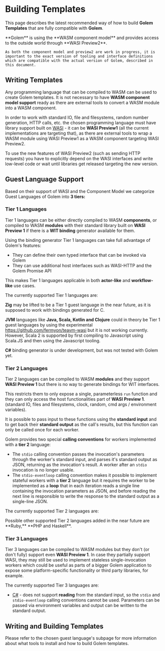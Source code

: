 
# Building Templates

This page describes the latest recommended way of how to build **Golem Templates** that are fully compatible with **Golem**.

<Callout>
    **Golem** is using the **WASM component model** and provides access to the outside world through **WASI Preview2**.

    As both the component model and preview2 are work in progress, it is important to the exact version of tooling and interface definitions which are compatible with the actual version of Golem, described in this document.

</Callout>

## Writing Templates

Any programming language that can be compiled to WASM can be used to create Golem templates. It is not necessary to have **WASM component model support** ready as there are external tools to convert a WASM module into a WASM component.

In order to work with standard IO, file and filesystems, random number generation, HTTP calls, etc. the chosen programming language must have library support built on [WASI](https://wasi.dev) - it can be **WASI Preview1** (all the current implementations are targeting that), as there are external tools to wrap a WASM module using WASI Preview1 as a WASM component targeting WASI Preview2.

To use the new features of WASI Preview2 (such as sending HTTP requests) you have to explicitly depend on the WASI interfaces and write low-level code or wait until libraries get released targeting the new version.

## Guest Language Support

Based on their support of WASI and the Component Model we categorize Guest Languages of Golem into **3 tiers:**

### Tier 1 Languages

Tier 1 languages can be either directly compiled to WASM **components**, or compiled to WASM **modules** with their standard library built on **WASI Preview 1** if there is a **WIT binding** generator available for them.

Using the binding generator Tier 1 languages can take full advantage of Golem's features:

- They can define their own typed interface that can be invoked via Golem
- They can use additional host interfaces such as WASI-HTTP and the Golem Promise API

This makes Tier 1 languages applicable in both **actor-like** and **workflow-like** use cases.

The currently supported Tier 1 languages are:

<Cards>
  <Card title="Rust" href="/docs/building-templates/tier-1/rust" />
  <Card title="Go" href="/docs/building-templates/tier-1/go" />
  <Card title="C" href="/docs/building-templates/tier-1/c" />
  <Card title="Python" href="/docs/building-templates/tier-1/python" />
  <Card title="Javascript" href="/docs/building-templates/tier-1/javascript" />
  <Card title="Scala.JS" href="/docs/building-templates/tier-1/scala" />
</Cards>

<Callout>

**Zig** may be lifted to be a Tier 1 guest language in the near future, as it is supposed to work with bindings generated for C.

**JVM** languages like **Java, Scala, Kotlin and Clojure** could in theory be Tier 1 guest languages by using the experimental https://github.com/fermyon/teavm-wasi but it is not working currently. However,
Scala 2 is supported by first compiling to Javascript using Scala.JS and then using the Javascript tooling.

**C#** binding generator is under development, but was not tested with Golem yet.

</Callout>

### Tier 2 Languages

Tier 2 languages can be compiled to WASM **modules** and they support **WASI Preview 1** but there is no way to generate bindings for WIT interfaces.

This restricts them to only expose a single, parameterless `run` function and they can only access the host functionalities part of **WASI Preview 1**. (standard IO, files and filesystems, clock, random, cmd args / environment variables).

It is possible to pass input to these functions using the **standard input** and to get back their **standard output** as the call's results, but this function can only be called once for each worker.

Golem provides two special **calling conventions** for workers implemented with a **tier 2** language:

- The `stdio` calling convention passes the invocation's parameters through the worker's standard input, and parses it's standard output as JSON, returning as the invocation's result. A worker after an `stdio` invocation is no longer usable.
- The `stdio-eventloop` calling convention makes it possible to implement stateful workers with a **tier 2** language but it requires the worker to be implemented as a **loop** that in each iteration reads a single line containing the invocation parameters as JSON, and before reading the next line is responsible to write the response to the standard output as a single-line JSON.

The currently supported Tier 2 languages are:

<Cards>
  <Card title="Swift" href="/docs/building-templates/tier-2/swift" />
  <Card title="Zig" href="/docs/building-templates/tier-2/zig" />
  <Card title="Grain" href="/docs/building-templates/tier-2/grain" />
</Cards>

<Callout>
Possible other supported Tier 2 languages added in the near future are **Ruby,** **PHP and Haskell**.

</Callout>

### Tier 3 Languages

Tier 3 languages can be compiled to WASM modules but they don't (or don't fully) support even **WASI Preview 1**. In case they partially support WASI, they may still be used to implement stateless single-invocation workers which could be useful as parts of a bigger Golem application to expose some platform-specific functionality or third party libraries, for example.

The currently supported Tier 3 languages are:

- [C#](/docs/building-templates/tier-3/c-sharp) - does not support **reading** from the standard input, so the `stdio` and `stdio-eventloop` calling conventions cannot be used. Parameters can be passed via environment variables and output can be written to the standard output.

## Writing and Building Templates

Please refer to the chosen guest language's subpage for more information about what tools to install and how to build Golem templates.
